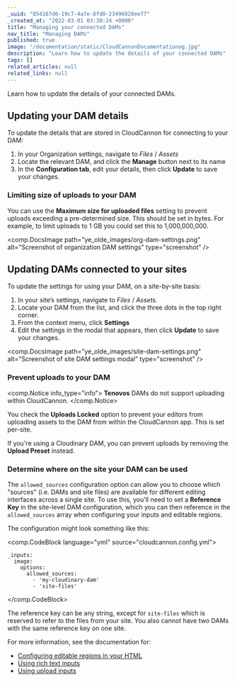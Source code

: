 ```yaml
---
_uuid: "854167d6-19c7-4a7e-8fd0-23496020eef7"
_created_at: "2022-03-01 03:30:24 +0000"
title: "Managing your connected DAMs"
nav_title: "Managing DAMs"
published: true
image: "/documentation/static/CloudCannonDocumentationog.jpg"
description: "Learn how to update the details of your connected DAMs"
tags: []
related_articles: null
related_links: null
---
```


Learn how to update the details of your connected DAMs.

## Updating your DAM details

To update the details that are stored in CloudCannon for connecting to your DAM:

1. In your Organization settings, navigate to *Files* / *Assets*
2. Locate the relevant DAM, and click the **Manage** button next to its name
3. In the **Configuration tab**, edit your details, then click **Update** to save your changes.

### Limiting size of uploads to your DAM

You can use the **Maximum size for uploaded files** setting to prevent uploads exceeding a pre-determined size. This should be set in bytes. For example, to limit uploads to 1 GB you could set this to 1,000,000,000.

<comp.DocsImage path="ye_olde_images/org-dam-settings.png" alt="Screenshot of organization DAM settings" type="screenshot" />

## Updating DAMs connected to your sites

To update the settings for using your DAM, on a site-by-site basis:

1. In your site’s settings, navigate to *Files* / *Assets*.
2. Locate your DAM from the list, and click the three dots in the top right corner.
3. From the context menu, click **Settings**
4. Edit the settings in the modal that appears, then click **Update** to save your changes.

<comp.DocsImage path="ye_olde_images/site-dam-settings.png" alt="Screenshot of site DAM settings modal" type="screenshot" />

### Prevent uploads to your DAM

<comp.Notice info_type="info">
  **Tenovos** DAMs do not support uploading within CloudCannon.
</comp.Notice>

You check the **Uploads Locked** option to prevent your editors from uploading assets to the DAM from within the CloudCannon app. This is set per-site.

If you're using a Cloudinary DAM, you can prevent uploads by removing the **Upload Preset** instead.

### Determine where on the site your DAM can be used

The `allowed_sources` configuration option can allow you to choose which "sources" (i.e. DAMs and site files) are available for different editing interfaces across a single site. To use this, you'll need to set a **Reference Key** in the site-level DAM configuration, which you can then reference in the `allowed_sources` array when configuring your inputs and editable regions.

The configuration might look something like this:

<comp.CodeBlock language="yml" source="cloudcannon.config.yml">
```
_inputs:
  image:
    options:
      allowed_sources:
        - 'my-cloudinary-dam'
        - 'site-files'
```
</comp.CodeBlock>

The reference key can be any string, except for `site-files` which is reserved to refer to the files from your site. You also cannot have two DAMs with the same reference key on one site.

For more information, see the documentation for:

* [Configuring editable regions in your HTML](/documentation/articles/defining-editable-regions-in-your-html/#image-options)
* [Using rich text inputs](/documentation/articles/using-rich-text-inputs-to-edit-your-data/#image-options)
* [Using upload inputs](/documentation/articles/using-upload-inputs-to-edit-your-data/)